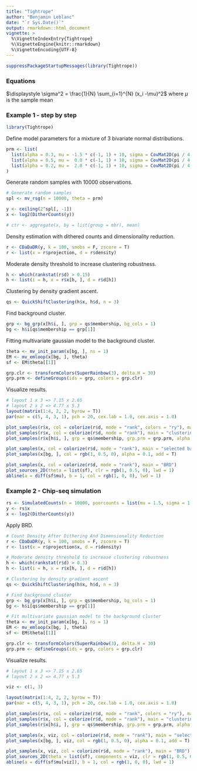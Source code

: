 ```yaml
---
title: "Tightrope"
author: "Benjamin Leblanc"
date: "`r Sys.Date()`"
output: rmarkdown::html_document
vignette: >
  %\VignetteIndexEntry{Tightrope}
  %\VignetteEngine{knitr::rmarkdown}
  %\VignetteEncoding{UTF-8}
---
```


```r
suppressPackageStartupMessages(library(Tightrope))
```

### Equations

$\displaystyle \sigma^2 = \frac{1}{N} \sum_{i=1}^{N} (x_i -\mu)^2$ where $\mu$ is the sample mean

### Example 1 - step by step

```r
library(Tightrope)
```


Define model parameters for a mixture of 3 bivariate normal distributions.

```r
prm <- list(
  list(alpha = 0.3, mu = -1.5 * c(-1, 1) + 10, sigma = CovMat2D(pi / 4,  sx = 6.0, sy = 0.25)),
  list(alpha = 0.5, mu =  0.0 * c(-1, 1) + 10, sigma = CovMat2D(pi / 4,  sx = 4.0, sy = 0.50)),
  list(alpha = 0.2, mu =  2.0 * c(-1, 1) + 10, sigma = CovMat2D(pi / 4,  sx = 2.0, sy = 1.00))
)
```

Generate random samples with 10000 observations.

```r
# Generate random samples
spl <- mv_rsg(n = 10000, theta = prm)

y <- ceiling(2^spl[, -1])
x <- log2(DitherCounts(y))

# ctr <- aggregate(x, by = list(group = mbr), mean)
```

Density estimation with dithered counts and dimensionality reduction.

```r
r <- CDaDaDR(y, k = 100, smobs = F, zscore = T)
r <- list(x = r$projection, d = r$density)
```

Moderate density threshold to increase clustering robustness.

```r
h <- which(rankstat(r$d) > 0.15)
h <- list(i = h, x = r$x[h, ], d = r$d[h])
```

Clustering by density gradient ascent.

```r
qs <- QuickShiftClustering(h$x, h$d, n = 3)
```

Find background cluster.

```r
grp <- bg_grp(x[h$i, ], grp = qs$membership, bg_cols = 1)
bg <- h$i[qs$membership == grp[1]]
```

Fitting multivariate gaussian model to the background cluster.

```r
theta <- mv_init_param(x[bg, ], ns = 1)
EM <- mv_emloop(x[bg, ], theta)
sf <- EM$theta[[1]]
```


```r
grp.clr <- transformColors(SuperRainbow(3), delta.H = 30)
grp.prm <- defineGroups(ids = grp, colors = grp.clr)
```

Visualize results.

```r
# layout 1 x 3 => 7.15 x 2.65
# layout 2 x 2 => 4.77 x 5.3
layout(matrix(1:4, 2, 2, byrow = T))
par(mar = c(5, 4, 3, 1), pch = 20, cex.lab = 1.0, cex.axis = 1.0)

plot_samples(r$x, col = colorize(r$d, mode = "rank", colors = "ry"), main = "density")
plot_samples(r$x, col = colorize(r$d, mode = "rank"), main = "clustering")
plot_samples(r$x[h$i, ], grp = qs$membership, grp.prm = grp.prm, alpha = 0.1, add = T)

plot_samples(x, col = colorize(r$d, mode = "rank"), main = "selected background")
plot_samples(x[bg, ], col = rgb(1, 0.5, 0), alpha = 0.1, add = T)

plot_samples(x, col = colorize(r$d, mode = "rank"), main = "BRD")
plot_sources_2D(theta = list(sf), clr = rgb(1, 0.5, 0), lwd = 1)
abline(a = diff(sf$mu), b = 1, col = rgb(1, 0, 0), lwd = 1)
```

### Example 2 - Chip-seq simulation


```r
rs <- SimulatedCounts(n = 10000, poorcounts = list(mu = 1.5, sigma = 1.5))
y <- rs$x
x <- log2(DitherCounts(y))
```


Apply BRD.

```r
# Count Density After Dithering And Dimensionality Reduction
r <- CDaDaDR(y, k = 100, smobs = F, zscore = T)
r <- list(x = r$projection$x, d = r$density)

# Moderate density threshold to increase clustering robustness
h <- which(rankstat(r$d) > 0.3)
h <- list(i = h, x = r$x[h, ], d = r$d[h])

# Clustering by density gradient ascent
qs <- QuickShiftClustering(h$x, h$d, n = 3)

# Find background cluster
grp <- bg_grp(x[h$i, ], grp = qs$membership, bg_cols = 1)
bg <- h$i[qs$membership == grp[1]]

# Fit multivariate gaussian model to the background cluster
theta <- mv_init_param(x[bg, ], ns = 1)
EM <- mv_emloop(x[bg, ], theta)
sf <- EM$theta[[1]]
```

```r
grp.clr <- transformColors(SuperRainbow(3), delta.H = 30)
grp.prm <- defineGroups(ids = grp, colors = grp.clr)
```

Visualize results.

```r
# layout 1 x 3 => 7.15 x 2.65
# layout 2 x 2 => 4.77 x 5.3

viz <- c(1, 3)

layout(matrix(1:4, 2, 2, byrow = T))
par(mar = c(5, 4, 3, 1), pch = 20, cex.lab = 1.0, cex.axis = 1.0)

plot_samples(r$x, col = colorize(r$d, mode = "rank", colors = "ry"), main = "density")
plot_samples(r$x, col = colorize(r$d, mode = "rank"), main = "clustering")
plot_samples(r$x[h$i, ], grp = qs$membership, grp.prm = grp.prm, alpha = 0.1, add = T)

plot_samples(x, viz, col = colorize(r$d, mode = "rank"), main = "selected background")
plot_samples(x[bg, ], viz, col = rgb(1, 0.5, 0), alpha = 0.1, add = T)

plot_samples(x, viz, col = colorize(r$d, mode = "rank"), main = "BRD")
plot_sources_2D(theta = list(sf), components = viz, clr = rgb(1, 0.5, 0), lwd = 1)
abline(a = diff(sf$mu[viz]), b = 1, col = rgb(1, 0, 0), lwd = 1)
```

